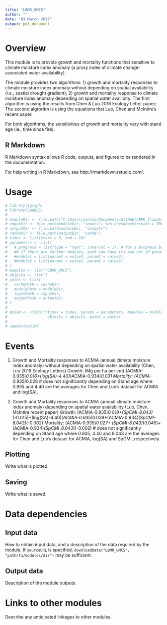 ---
title: "LBMR_GMCS"
author: ""
date: "03 March 2017"
output: pdf_document
---

# Overview

This module is to provide growth and mortality functions that sensitive to climate moisture index anomaly (a proxy index of climate change-associated water availability).

The module provides two algorithms: 1) growth and mortality responses to climate moisture index anomaly without depending on spatial availability (i.e., spatial drought gradient); 2) growth and mortality response to climate moisture index anomaly depending on spatial water availibity.
The first algorithm is using the results from Chen & Luo 2016 Ecology Letter paper;
The second algroritm is using the equations that Luo, Chen and McIntire's recent paper.

For both algorithms, the sensitivities of growth and mortality vary with stand age (ie., time since fire).

## R Markdown

R Markdown syntax allows R code, outputs, and figures to be rendered in the documentation.

For help writing in R Markdown, see http://rmarkdown.rstudio.com/.

# Usage

```{r module_usage}
# library(igraph)
# library(SpaDES)
# 
# moduleDir <- file.path("C:/Users/yonluo/Documents/GitHub/LBMR_ClimateSensitive")
# inputDir <- file.path(moduleDir, "inputs") %>% checkPath(create = TRUE)
# outputDir <- file.path(moduleDir, "outputs")
# cacheDir <- file.path(outputDir, "cache")
# times <- list(start = 0, end = 10)
# parameters <- list(
#   #.progress = list(type = "text", interval = 1), # for a progress bar
#   ## If there are further modules, each can have its own set of parameters:
#   #module1 = list(param1 = value1, param2 = value2),
#   #module2 = list(param1 = value1, param2 = value2)
# )
# modules <- list("LBMR_GMCS")
# objects <- list()
# paths <- list(
#   cachePath = cacheDir,
#   modulePath = moduleDir,
#   inputPath = inputDir,
#   outputPath = outputDir
# )
# 
# mySim <- simInit(times = times, params = parameters, modules = modules,
#                  objects = objects, paths = paths)
# 
# spades(mySim)
```

# Events

1. Growth and Mortality responses to ACMIA (annual climate moisture index anomaly) without depending on spatial water availability (Chen, Luo 2016 Ecology Letters)
Growth: (Mg per ha per cm)
(ACMIA-0.935)*0.016+(log(SA)-4.40)*(ACMIA-0.934)*0.031
Mortality: 
(ACMIA-0.935)*0.028 # does not significantly depending on Stand age
where 0.935 and 4.40 are the averages for Chen and Luo's dataset for ACMIA and log(SA).


2. Growth and Mortality responses to ACMIA (annual climate moisture index anomaly) depending on spatial water availability (Luo, Chen, McIntire recent paper)
Growth:
(ACMIA-0.935)*0.018+(SpCMI-8.043)*(-0.015)+(log(SA)-4.40)*(ACMIA-0.935)*0.039+(ACMIA-0.934)*(SpCMI-8.043)*(-0.002)
Mortality: 
(ACMIA-0.935)*0.027+ (SpCMI-8.043)*(0.049)+(ACMIA-0.934)*(SpCMI-8.043)*(-0.002)
# does not significantly depending on Stand age
where 0.935, 4.40 and 8.043 are the averages for Chen and Luo's dataset for ACMIA, log(SA) and SpCMI, respectively.





## Plotting

Write what is plotted.

## Saving

Write what is saved.

# Data dependencies

## Input data

How to obtain input data, and a description of the data required by the module.
If `sourceURL` is specified, `downloadData("LBMR_GMCS", "path/to/modules/dir")` may be sufficient.

## Output data

Description of the module outputs.

# Links to other modules

Describe any anticipated linkages to other modules.


